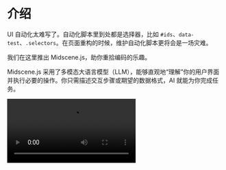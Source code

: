 # 介绍

UI 自动化太难写了。自动化脚本里到处都是选择器，比如 `#ids`、`data-test`、`.selectors`。在页面重构的时候，维护自动化脚本更将会是一场灾难。

我们在这里推出 Midscene.js，助你重拾编码的乐趣。

Midscene.js 采用了多模态大语言模型（LLM），能够直观地“理解”你的用户界面并执行必要的操作。你只需描述交互步骤或期望的数据格式，AI 就能为你完成任务。

<video src="/introduce/ai-todo.mp4" controls/>

## 特性

### 开箱即用的大型语言模型 (LLM)

你可以直接使用公开可用的 LLM，例如 GPT-4，而不需要任何定制训练。只需 API Key 和 token 额度，你就能体验全新的编码体验。😀

### 通过 AI 执行交互、提取数据和断言

你可以使用 `.aiAction` 方法描述步骤并执行交互，使用 `.aiQuery` 从 UI 中提取数据，使用 `.aiAssert` 来执行断言。

比如：

```typescript
// 👀 输入关键字，执行搜索
// 注：尽管这是一个英文页面，你也可以用中文指令控制它
await ai('在搜索框输入 "Headphones" ，敲回车');

// 👀 找到列表里耳机相关的信息
const items = await aiQuery(
  '{itemTitle: string, price: Number}[], 找到列表里的商品标题和价格'
);

console.log("headphones in stock", items);
```

### 可视化工具

我们提供的可视化工具，可以非常方便地调试提示和 AI 的响应。所有的中间数据，例如查询（Query）、计划（Planning）和动作（Actions），都可以被可视化。

你可以打开 [可视化工具](/visualization/index.html) 来查看示例。

![](/visualizer.jpg)

## 流程图

下图展示了 Midscene 的核心流程。

![](/flow.png)